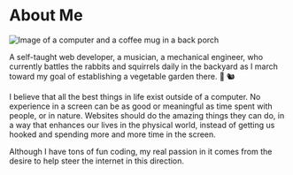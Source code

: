 
# About Me

![Image of a computer and a coffee mug in a back porch](/img/about.jpg)

A self-taught web developer, a musician, a mechanical engineer, who currently battles the rabbits and squirrels daily in the backyard as I march toward my goal of establishing a vegetable garden there. 🌱 🐿

I believe that all the best things in life exist outside of a computer. No experience in a screen can be as good or meaningful as time spent with people, or in nature. Websites should do the amazing things they can do, in a way that enhances our lives in the physical world, instead of getting us hooked and spending more and more time in the screen. 

Although I have tons of fun coding, my real passion in it comes from the desire to help steer the internet in this direction. 

<LinkStrong href='./services' text='Web Development Services' />

<LinkStrong href='./' text='Back to Home' />
